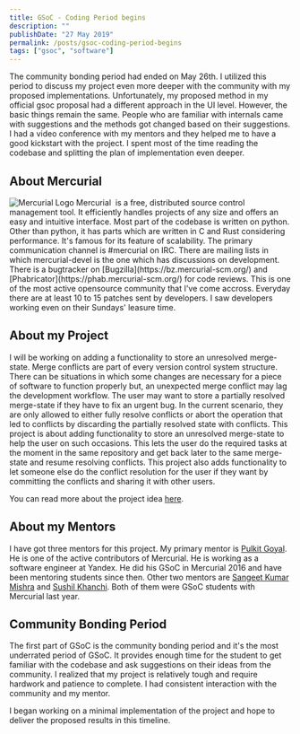 ```yaml
---
title: GSoC - Coding Period begins
description: ""
publishDate: "27 May 2019"
permalink: /posts/gsoc-coding-period-begins
tags: ["gsoc", "software"]
---
```


The community bonding period had ended on May 26th. I utilized this period to discuss my project even more deeper with the community with my proposed implementations. Unfortunately, my proposed method in my official gsoc proposal had a different approach in the UI level. However, the basic things remain the same. People who are familiar with internals came with suggestions and the methods got changed based on their suggestions. I had a video conference with my mentors and they helped me to have a good kickstart with the project. I spent most of the time reading the codebase and splitting the plan of implementation even deeper.

## About Mercurial
<Image src={MercurialLogo} alt="Mercurial Logo" class="float-left mr-5 mb-5" />
Mercurial ​ is a free, distributed source control management tool. It efficiently handles projects of any size and offers an easy and intuitive interface. Most part of the codebase is written on python. Other than python, it has parts which are written in C and Rust considering performance. It's famous for its feature of scalability. The primary communication channel is #mercurial on IRC. There are mailing lists in which mercurial-devel is the one which has discussions on development. There is a bugtracker on [Bugzilla](https://bz.mercurial-scm.org/) and [Phabricator](https://phab.mercurial-scm.org/) for code reviews. This is one of the most active opensource community that I've come accross. Everyday there are at least 10 to 15 patches sent by developers. I saw developers working even on their Sundays' leasure time.

## About my Project
I will be working on adding a functionality to store an unresolved merge-state. Merge conflicts are part of every version control system structure. There can be situations in which some changes are necessary for a piece of software to function properly but, an unexpected merge conflict may lag the development workflow. The user may want to store a partially resolved merge-state if they have to fix an urgent bug. In the current scenario, they are only allowed to either fully resolve conflicts or abort the operation that led to conflicts by discarding the partially resolved state with conflicts. This project is about adding functionality to store an unresolved merge-state to help the user on such occasions. This lets the user do the required tasks at the moment in the same repository and get back later to the same merge-state and resume resolving conflicts. This project also adds functionality to let someone else do the conflict resolution for the user if they want by committing the conflicts and sharing it with other users.

You can read more about the project idea [here](https://www.mercurial-scm.org/wiki/SummerOfCode/Ideas2019#Add_functionality_to_store_an_unresolved_merge-state).

## About my Mentors
I have got three mentors for this project. My primary mentor is [Pulkit Goyal](https://bitbucket.org/PulkitG/). He is one of the active contributors of Mercurial. He is working as a software engineer at Yandex. He did his GSoC in Mercurial 2016 and have been mentoring students since then. Other two mentors are [Sangeet Kumar Mishra](https://bitbucket.org/sangeet259/) and [Sushil Khanchi](https://bitbucket.org/khanchi97/s). Both of them were GSoC students with Mercurial last year.

## Community Bonding Period
The first part of GSoC is the community bonding period and it's the most underrated period of GSoC. It provides enough time for the student to get familiar with the codebase and ask suggestions on their ideas from the community. I realized that my project is relatively tough and require hardwork and patience to complete. I had consistent interaction with the community and my mentor.

I began working on a minimal implementation of the project and hope to deliver the proposed results in this timeline.
